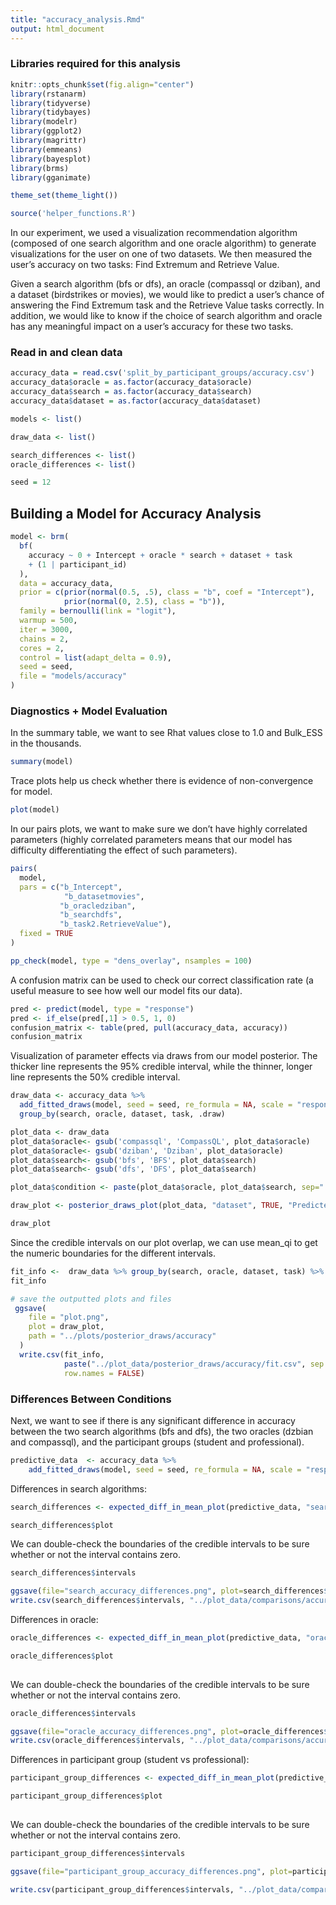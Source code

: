 ```yaml
---
title: "accuracy_analysis.Rmd"
output: html_document
---
```


### Libraries required for this analysis
```r

knitr::opts_chunk$set(fig.align="center") 
library(rstanarm)
library(tidyverse)
library(tidybayes)
library(modelr) 
library(ggplot2)
library(magrittr)  
library(emmeans)
library(bayesplot)
library(brms)
library(gganimate)

theme_set(theme_light())

source('helper_functions.R')
```

In our experiment, we used a visualization recommendation algorithm (composed of one search algorithm and one oracle algorithm) to generate visualizations for the user on one of two datasets.  We then measured the user's accuracy on two tasks: Find Extremum and Retrieve Value.

Given a search algorithm (bfs or dfs), an oracle (compassql or dziban), and a dataset (birdstrikes or movies), we would like to predict a user's chance of answering the Find Extremum task and the Retrieve Value tasks correctly.  In addition, we would like to know if the choice of search algorithm and oracle has any meaningful impact on a user's accuracy for these two tasks.

### Read in and clean data
```r
accuracy_data = read.csv('split_by_participant_groups/accuracy.csv')
accuracy_data$oracle = as.factor(accuracy_data$oracle)
accuracy_data$search = as.factor(accuracy_data$search)
accuracy_data$dataset = as.factor(accuracy_data$dataset)

models <- list()

draw_data <- list()

search_differences <- list()
oracle_differences <- list()

seed = 12
```

## Building a Model for Accuracy Analysis
```r
model <- brm(
  bf(
    accuracy ~ 0 + Intercept + oracle * search + dataset + task
    + (1 | participant_id)
  ),
  data = accuracy_data,
  prior = c(prior(normal(0.5, .5), class = "b", coef = "Intercept"),
            prior(normal(0, 2.5), class = "b")),
  family = bernoulli(link = "logit"),
  warmup = 500,
  iter = 3000,
  chains = 2,
  cores = 2, 
  control = list(adapt_delta = 0.9),
  seed = seed,
  file = "models/accuracy"
)
```

### Diagnostics + Model Evaluation

In the summary table, we want to see Rhat values close to 1.0 and Bulk_ESS in the thousands.
``` r
summary(model)
```

Trace plots help us check whether there is evidence of non-convergence for model.
```r
plot(model)
```

In our pairs plots, we want to make sure we don't have highly correlated parameters (highly correlated parameters means that our model has difficulty differentiating the effect of such parameters).
```r
pairs(
  model,
  pars = c("b_Intercept",
            "b_datasetmovies",
           "b_oracledziban",
           "b_searchdfs",
           "b_task2.RetrieveValue"),
  fixed = TRUE
)
```

```r
pp_check(model, type = "dens_overlay", nsamples = 100)
```

A confusion matrix can be used to check our correct classification rate (a useful measure to see how well our model fits our data).
```r
pred <- predict(model, type = "response")
pred <- if_else(pred[,1] > 0.5, 1, 0)
confusion_matrix <- table(pred, pull(accuracy_data, accuracy)) 
confusion_matrix
```

Visualization of parameter effects via draws from our model posterior.  The thicker line represents the 95% credible interval, while the thinner, longer line represents the 50% credible interval.
```r
draw_data <- accuracy_data %>%
  add_fitted_draws(model, seed = seed, re_formula = NA, scale = "response") %>%
  group_by(search, oracle, dataset, task, .draw)

plot_data <- draw_data
plot_data$oracle<- gsub('compassql', 'CompassQL', plot_data$oracle)
plot_data$oracle<- gsub('dziban', 'Dziban', plot_data$oracle)
plot_data$search<- gsub('bfs', 'BFS', plot_data$search)
plot_data$search<- gsub('dfs', 'DFS', plot_data$search)

plot_data$condition <- paste(plot_data$oracle, plot_data$search, sep=" + ")

draw_plot <- posterior_draws_plot(plot_data, "dataset", TRUE, "Predicted accuracy (p_correct)", "Oracle/Search Combination")

draw_plot
```
Since the credible intervals on our plot overlap, we can use mean_qi to get the numeric boundaries for the different intervals.
```r
fit_info <-  draw_data %>% group_by(search, oracle, dataset, task) %>% mean_qi(.value, .width = c(.95, .5))
fit_info
```

``` r
# save the outputted plots and files
 ggsave(
    file = "plot.png",
    plot = draw_plot,
    path = "../plots/posterior_draws/accuracy"
  )
  write.csv(fit_info,
            paste("../plot_data/posterior_draws/accuracy/fit.csv", sep = ""),
            row.names = FALSE)
```

### Differences Between Conditions
Next, we want to see if there is any significant difference in accuracy between the two search algorithms (bfs and dfs), the two oracles (dzbian and compassql), and the participant groups (student and professional).

```r
predictive_data  <- accuracy_data %>%
    add_fitted_draws(model, seed = seed, re_formula = NA, scale = "response")
```

Differences in search algorithms:
``` r
search_differences <- expected_diff_in_mean_plot(predictive_data, "search", "Difference in Mean Accuracy (p_correct)",  "Task", "dataset")

search_differences$plot

```
We can double-check the boundaries of the credible intervals to be sure whether or not the interval contains zero.
```r
search_differences$intervals
```

```r
ggsave(file="search_accuracy_differences.png", plot=search_differences$plot, path = "../plots/comparisons/accuracy", width = 7, height = 7)
write.csv(search_differences$intervals, "../plot_data/comparisons/accuracy/search_accuracy_differences.csv", row.names = FALSE)
```


Differences in oracle:
``` r
oracle_differences <- expected_diff_in_mean_plot(predictive_data, "oracle", "Difference in Mean Accuracy (p_correct)",  "Task", "dataset")

oracle_differences$plot
  
```
We can double-check the boundaries of the credible intervals to be sure whether or not the interval contains zero.
```r
oracle_differences$intervals
```

```r
ggsave(file="oracle_accuracy_differences.png", plot=oracle_differences$plot, path = "../plots/comparisons/accuracy", width = 7, height = 7)
write.csv(oracle_differences$intervals, "../plot_data/comparisons/accuracy/oracle_accuracy_differences.csv", row.names = FALSE)
```

Differences in participant group (student vs professional):
``` r
participant_group_differences <- expected_diff_in_mean_plot(predictive_data, "participant_group", "Difference in Mean Accuracy (p_correct)", "Task", NULL)

participant_group_differences$plot
  
```
We can double-check the boundaries of the credible intervals to be sure whether or not the interval contains zero.
```r
participant_group_differences$intervals
```

```r
ggsave(file="participant_group_accuracy_differences.png", plot=participant_group_differences$plot, path = "../plots/comparisons/accuracy", width = 7, height = 7)

write.csv(participant_group_differences$intervals, "../plot_data/comparisons/accuracy/participant_group_accuracy_differences.png", row.names = FALSE)

```
